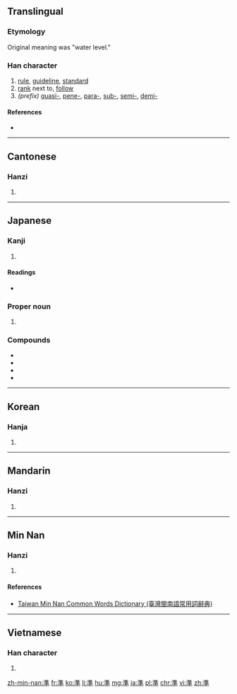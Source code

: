 {{also|准|凖}}
==Translingual==

===Etymology===
{{Han compound|水|隼|c1=s|c2=p|t1=water|ls=psc}}

Original meaning was "water level."

===Han character===
{{Han char|rn=85|rad=水|as=10|sn=13|four=3040<sub>1</sub>|canj=水土十 (EGJ)|ids=⿱[[淮]][[十]]}}

# [[rule]], [[guideline]], [[standard]]
# [[rank]] next to, [[follow]]
# ''(prefix)'' [[quasi-]], [[pene-]], [[para-]], [[sub-]], [[semi-]], [[demi-]]

====References====
* {{Han ref|kx=0639.240|dkj=17934|dj=1046.150|hdz=31700.050|uh=6E96|ud=28310|bh=B7C7|bd=47047}}

----

==Cantonese==

===Hanzi===
{{yue-hanzi|jyut=zeon2|y=jeun2|sim=准}}

# {{defn|lang=yue|sort=水10}}

----

==Japanese==

===Kanji===
{{ja-kanji|grade=5|rs=水10}}

# {{defn|lang=ja|sort=水10}}

====Readings====
* {{ja-readings|goon=[[しゅん]] (shun), [[せち]] (sechi)|kanon=[[しゅん]] (shun), [[せつ]] (setsu)|kanyoon=[[じゅん]] (jun)|kun=[[ひとしい]] (hitoshii), [[みずもり]] (mizumori), [[のり]] (nori)}}

===Proper noun===
{{ja-pos|proper|ひとし}}

# {{given name|male|lang=ja|sort=ひとし}}

===Compounds===
* {{ja-r|準備|じゅんび|gloss=preparations}}
* {{ja-r|水準|すいじゅん|gloss=level}}
* {{ja-r|標準|ひょうじゅん|gloss=standard}}
* {{ja-r|基準|きじゅん|gloss=basis}}

----

==Korean==

===Hanja===
{{ko-hanja|hangeul=[[준]], [[절]]|eumhun=|rv=jun, jeol|mr=chun, chŏl|y=cwun, cel}}

# {{defn|lang=ko|sort=水10}}

----

==Mandarin==

===Hanzi===
{{cmn-hanzi|sim=准|pin=[[zhǔn]] ([[zhun3]])|wg=chun<sup>3</sup>}}

# {{defn|lang=cmn|sort=水10}}

----

==Min Nan==

===Hanzi===
{{nan-hanzi|poj=[[chún]] (chun<sup>2</sup>)|tlpa=tsún (tsun<sup>2</sup>)}}

# {{defn|lang=nan|sort=水10}}

====References====
*[http://twblg.dict.edu.tw/holodict_new/result_detail.jsp?n_no=9667&curpage=1&sample=%E6%BA%96&radiobutton=1&querytarget=1&limit=20&pagenum=1&rowcount=17 Taiwan Min Nan Common Words Dictionary (臺灣閩南語常用詞辭典)]

----

==Vietnamese==

===Han character===
{{vi-hantu|[[chuẩn]], [[choán]], [[chốn]], [[chủn]], [[trúng]], [[trốn]]|rs=水10}}

# {{defn|lang=vi|sort=水10}}

[[zh-min-nan:準]]
[[fr:準]]
[[ko:準]]
[[li:準]]
[[hu:準]]
[[mg:準]]
[[ja:準]]
[[pl:準]]
[[chr:準]]
[[vi:準]]
[[zh:準]]